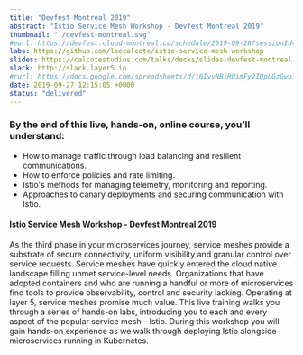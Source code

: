 ```yaml
---
title: "Devfest Montreal 2019"
abstract: "Istio Service Mesh Workshop - Devfest Montreal 2019"
thumbnail: "./devfest-montreal.svg"
#eurl: https://devfest.cloud-montreal.ca/schedule/2019-09-28?sessionId=405
labs: https://github.com/leecalcote/istio-service-mesh-workshop
slides: https://calcotestudios.com/talks/decks/slides-devfest-montreal-2019-introduction-to-istio.html
slack: http://slack.layer5.io
#rurl: https://docs.google.com/spreadsheets/d/10IvvNBiRUimFy2IDpLGzGwuiiVl3vFstN7Bx8fJDB0c/edit?usp=sharing
date: 2019-09-27 12:15:05 +0000
status: "delivered"
---
```


### By the end of this live, hands-on, online course, you’ll understand:

- How to manage traffic through load balancing and resilient communications.
- How to enforce policies and rate limiting.
- Istio's methods for managing telemetry, monitoring and reporting.
- Approaches to canary deployments and securing communication with Istio.

#### Istio Service Mesh Workshop - Devfest Montreal 2019

As the third phase in your microservices journey, service meshes provide a substrate of secure connectivity, uniform visibility and granular control over service requests. Service meshes have quickly entered the cloud native landscape filling unmet service-level needs. Organizations that have adopted containers and who are running a handful or more of microservices find tools to provide observability, control and security lacking. Operating at layer 5, service meshes promise much value. This live training walks you through a series of hands-on labs, introducing you to each and every aspect of the popular service mesh - Istio. During this workshop you will gain hands-on experience as we walk through deploying Istio alongside microservices running in Kubernetes.